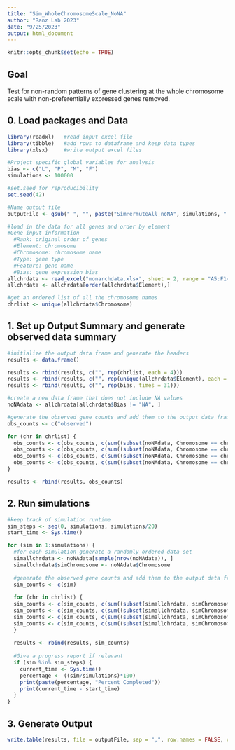 ---
title: "Sim_WholeChromosomeScale_NoNA"
author: "Ranz Lab 2023"
date: "9/25/2023"
output: html_document
---

```{r setup, include=FALSE}
knitr::opts_chunk$set(echo = TRUE)
```

## Goal

Test for non-random patterns of gene clustering at the whole chromosome scale
with non-preferentially expressed genes removed. 

## 0. Load packages and Data

```{r load_packages}
library(readxl)   #read input excel file
library(tibble)   #add rows to dataframe and keep data types
library(xlsx)     #write output excel files
```

```{r global_variables}
#Project specific global variables for analysis
bias <- c("L", "P", "M", "F")
simulations <- 100000

#set.seed for reproducibility
set.seed(42)

#Name output file
outputFile <- gsub(" ", "", paste("SimPermuteAll_noNA", simulations, ".csv"))
```

```{r load_data}
#load in the data for all genes and order by element
#Gene input information 
  #Rank: original order of genes
  #Element: chromosome 
  #Chromosome: chromosome name
  #Type: gene type
  #Feature: gene name
  #Bias: gene expression bias 
allchrdata <- read_excel("monarchdata.xlsx", sheet = 2, range = "A5:F14690")
allchrdata <- allchrdata[order(allchrdata$Element),]

#get an ordered list of all the chromosome names
chrlist <- unique(allchrdata$Chromosome)
```

## 1. Set up Output Summary and generate observed data summary

```{r output_headers}
#initialize the output data frame and generate the headers
results <- data.frame()

results <- rbind(results, c("", rep(chrlist, each = 4)))
results <- rbind(results, c("", rep(unique(allchrdata$Element), each = 4)))
results <- rbind(results, c("", rep(bias, times = 31)))
```

```{r remove NA genes}
#create a new data frame that does not include NA values
noNAdata <- allchrdata[allchrdata$Bias != "NA", ]
```


```{r observed_counts}
#generate the observed gene counts and add them to the output data frame
obs_counts <- c("observed")

for (chr in chrlist) {
  obs_counts <- c(obs_counts, c(sum((subset(noNAdata, Chromosome == chr))$Bias == "L")))
  obs_counts <- c(obs_counts, c(sum((subset(noNAdata, Chromosome == chr))$Bias == "P")))
  obs_counts <- c(obs_counts, c(sum((subset(noNAdata, Chromosome == chr))$Bias == "M")))
  obs_counts <- c(obs_counts, c(sum((subset(noNAdata, Chromosome == chr))$Bias == "F")))
}

results <- rbind(results, obs_counts)
```

## 2. Run simulations

```{r simulations}
#keep track of simulation runtime
sim_steps <- seq(0, simulations, simulations/20)
start_time <- Sys.time()

for (sim in 1:simulations) {
  #for each simulation generate a randomly ordered data set
  simallchrdata <- noNAdata[sample(nrow(noNAdata)), ]
  simallchrdata$simChromosome <- noNAdata$Chromosome
  
  #generate the observed gene counts and add them to the output data frame
  sim_counts <- c(sim)
  
  for (chr in chrlist) {
  sim_counts <- c(sim_counts, c(sum((subset(simallchrdata, simChromosome == chr))$Bias == "L")))
  sim_counts <- c(sim_counts, c(sum((subset(simallchrdata, simChromosome == chr))$Bias == "P")))
  sim_counts <- c(sim_counts, c(sum((subset(simallchrdata, simChromosome == chr))$Bias == "M")))
  sim_counts <- c(sim_counts, c(sum((subset(simallchrdata, simChromosome == chr))$Bias == "F")))
  }
  
  results <- rbind(results, sim_counts)
  
  #Give a progress report if relevant
  if (sim %in% sim_steps) {
    current_time <- Sys.time()
    percentage <- ((sim/simulations)*100)
    print(paste(percentage, "Percent Completed"))
    print(current_time - start_time)
  }
}
```

## 3. Generate Output

```{r output}
write.table(results, file = outputFile, sep = ",", row.names = FALSE, col.names = FALSE)
```
